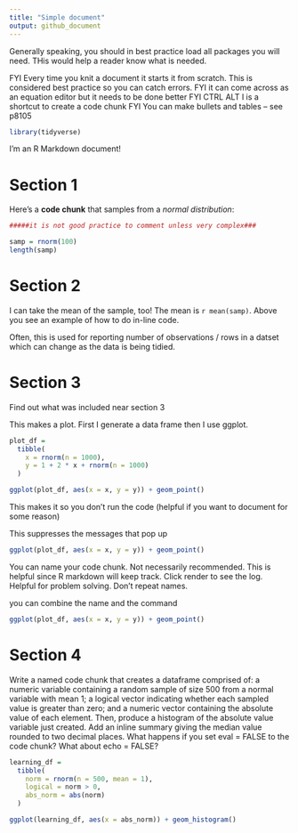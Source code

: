 ```yaml
---
title: "Simple document"
output: github_document
---
```


Generally speaking, you should in best practice load all packages you will need. THis would help a reader know what is needed.

FYI Every time you knit a document it starts it from scratch. This is considered best practice so you can catch errors.
FYI it can come across as an equation editor but it needs to be done better
FYI CTRL ALT I is a shortcut to create a code chunk
FYI You can make bullets and tables -- see p8105


```r
library(tidyverse)
```

I'm an R Markdown document! 

# Section 1

Here's a **code chunk** that samples from 
a _normal distribution_:

```r
#####it is not good practice to comment unless very complex###

samp = rnorm(100)
length(samp)
```

# Section 2

I can take the mean of the sample, too!
The mean is `r mean(samp)`.
Above you see an example of how to do in-line code. 

Often, this is used for reporting number of observations / rows in a datset which can change as the data is being tidied.


# Section 3
Find out what was included near section 3

This makes a plot. First I generate a data frame then I use ggplot. 



```r



plot_df = 
  tibble(
    x = rnorm(n = 1000),
    y = 1 + 2 * x + rnorm(n = 1000)
  )

ggplot(plot_df, aes(x = x, y = y)) + geom_point()

```


This makes it so you don't run the code (helpful if you want to document for some reason)

This suppresses the messages that pop up 
```r

ggplot(plot_df, aes(x = x, y = y)) + geom_point()

```

You can name your code chunk. Not necessarily recommended. This is helpful since R markdown will keep track. Click render to see the log. Helpful for problem solving. Don't repeat names.

you can combine the name and the command
```r

ggplot(plot_df, aes(x = x, y = y)) + geom_point()

```

# Section 4

Write a named code chunk that creates a dataframe comprised of: a numeric variable containing a random sample of size 500 from a normal variable with mean 1; a logical vector indicating whether each sampled value is greater than zero; and a numeric vector containing the absolute value of each element. Then, produce a histogram of the absolute value variable just created. Add an inline summary giving the median value rounded to two decimal places. What happens if you set eval = FALSE to the code chunk? What about echo = FALSE?


```r

learning_df = 
  tibble(
    norm = rnorm(n = 500, mean = 1),
    logical = norm > 0, 
    abs_norm = abs(norm)
  )

ggplot(learning_df, aes(x = abs_norm)) + geom_histogram()


```



